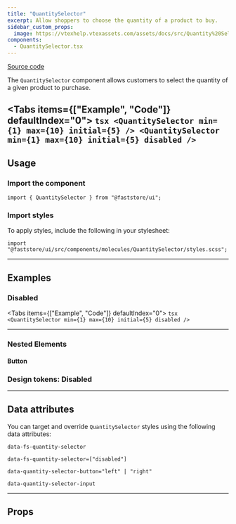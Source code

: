 ```yaml
---
title: "QuantitySelector"
excerpt: Allow shoppers to choose the quantity of a product to buy.
sidebar_custom_props:
  image: https://vtexhelp.vtexassets.com/assets/docs/src/Quantity%20Selector___6b3886945c4028b5a37e6f4de3baab71.png
components:
  - QuantitySelector.tsx
---
```


[<i class="fa-brands fa-github"></i> Source code](https://github.com/vtex/faststore/tree/main/packages/components/src/molecules/QuantitySelector)

The `QuantitySelector` component allows customers to select the quantity of a given product to purchase.

<Tabs items={["Example", "Code"]} defaultIndex="0">
  <Tab>
    <OverviewSection>
      <QuantitySelector min={1} max={10} initial={5} />
      <QuantitySelector min={1} max={10} initial={5} disabled />
    </OverviewSection>
  </Tab>
  <Tab>
    ```tsx
    <QuantitySelector min={1} max={10} initial={5} />
    <QuantitySelector min={1} max={10} initial={5} disabled />
    ```
  </Tab>
</Tabs>
---

## Usage

### Import the component

```tsx
import { QuantitySelector } from "@faststore/ui";
```

### Import styles

To apply styles, include the following in your stylesheet:

```tsx
import "@faststore/ui/src/components/molecules/QuantitySelector/styles.scss";
```

---

## Examples

### Disabled

<Tabs items={["Example", "Code"]} defaultIndex="0">
  <Tab>
    <OverviewSection>
      <QuantitySelector min={1} max={10} initial={5} disabled />
    </OverviewSection>
  </Tab>
  <Tab>
    ```tsx
    <QuantitySelector min={1} max={10} initial={5} disabled />
    ```
  </Tab>
</Tabs>

---

<TokenTable>
  <TokenRow
    token="--fs-qty-selector-width"
    value="calc(var(--fs-control-tap-size) * 2.7)"
  />
  <TokenRow
    token="--fs-qty-selector-height"
    value="calc(var(--fs-control-tap-size) + (var(--fs-qty-selector-border-width) * 2))"
  />
  <TokenDivider />
  <TokenRow token="--fs-qty-selector-shadow" value="none" />
  <TokenRow
    token="--fs-qty-selector-shadow-hover"
    value="0 0 0 var(--fs-border-width) var(--fs-border-color-active)"
  />
  <TokenDivider />
  <TokenRow
    token="--fs-qty-selector-bkg-color"
    value="var(--fs-color-body-bkg)"
    isColor
  />
  <TokenRow
    token="--fs-qty-selector-bkg-color-hover"
    value="var(--fs-qty-selector-bkg-color)"
    isColor
  />
  <TokenDivider />
  <TokenRow
    token="--fs-qty-selector-border-radius"
    value="var(--fs-border-radius)"
  />
  <TokenRow
    token="--fs-qty-selector-border-width"
    value="var(--fs-border-width)"
  />
  <TokenRow
    token="--fs-qty-selector-border-width-hover"
    value="var(--fs-border-width)"
  />
  <TokenRow
    token="--fs-qty-selector-border-color"
    value="var(--fs-border-color)"
    isColor
  />
  <TokenRow
    token="--fs-qty-selector-border-color-hover"
    value="var(--fs-border-color-active)"
    isColor
  />
  <TokenDivider />
  <TokenRow
    token="--fs-qty-selector-text-size"
    value="var(--fs-text-size-base)"
  />
  <TokenRow
    token="--fs-qty-selector-text-color"
    value="var(--fs-color-text)"
    isColor
  />
  <TokenRow
    token="--fs-qty-selector-text-color-hover"
    value="var(--fs-qty-selector-text-color)"
    isColor
  />
</TokenTable>

### Nested Elements

#### Button

<TokenTable>
  <TokenRow
    token="--fs-qty-selector-button-bkg-color"
    value="transparent"
    isColor
  />
  <TokenRow
    token="--fs-qty-selector-button-border-radius"
    value="var(--fs-qty-selector-border-radius)"
  />
</TokenTable>

### Design tokens: Disabled

<TokenTable>
  <TokenRow
    token="--fs-qty-selector-disabled-bkg-color"
    value="var(--fs-color-disabled-bkg)"
    isColor
  />
  <TokenRow
    token="--fs-qty-selector-disabled-text-color"
    value="var(--fs-color-disabled-text)"
    isColor
  />
  <TokenRow
    token="--fs-qty-selector-disabled-border-color"
    value="var(--fs-qty-selector-disabled-bkg-color)"
    isColor
  />
</TokenTable>

---

## Data attributes

You can target and override `QuantitySelector` styles using the following data attributes:

`data-fs-quantity-selector`

`data-fs-quantity-selector=["disabled"]`

`data-quantity-selector-button="left" | "right"`

`data-quantity-selector-input`

---

## Props

<ComponentPropsSection component="QuantitySelector" />
